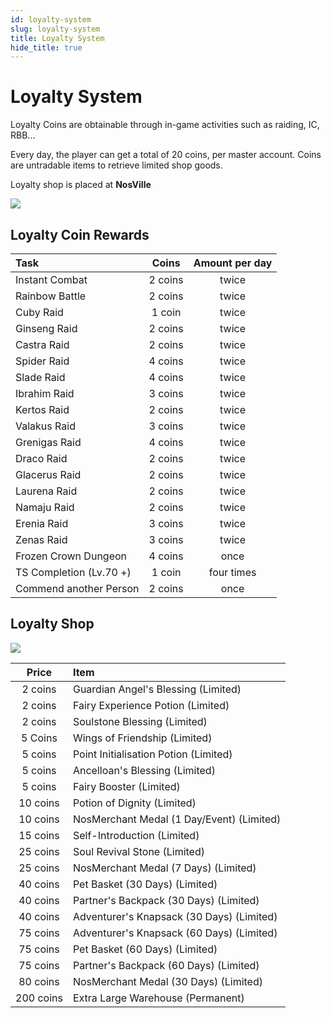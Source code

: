 ```yaml
---
id: loyalty-system
slug: loyalty-system
title: Loyalty System
hide_title: true
---
```



# Loyalty System  

Loyalty Coins are obtainable through in-game activities such as raiding, IC, RBB... 

Every day, the player can get a total of 20 coins, per master account.
Coins are untradable items to retrieve limited shop goods.

Loyalty shop is placed at **NosVille**

![](/img/custom-features/loyalty/npc-position.jpg)

## Loyalty Coin Rewards

| Task | Coins | Amount per day |
|:--|:-:|:-:|
| Instant Combat | 2 coins | twice |
| Rainbow Battle | 2 coins | twice |
| Cuby Raid | 1 coin | twice |
| Ginseng Raid | 2 coins | twice |
| Castra Raid | 2 coins | twice |
| Spider Raid | 4 coins | twice |
| Slade Raid | 4 coins | twice |
| Ibrahim Raid | 3 coins | twice |
| Kertos Raid | 2 coins | twice |
| Valakus Raid | 3 coins | twice |
| Grenigas Raid | 4 coins | twice |
| Draco Raid | 2 coins | twice |
| Glacerus Raid | 2 coins | twice |
| Laurena Raid | 2 coins | twice |
| Namaju Raid | 2 coins | twice |
| Erenia Raid | 3 coins | twice |
| Zenas Raid | 3 coins | twice |
| Frozen Crown Dungeon | 4 coins | once |
| TS Completion (Lv.70 +) | 1 coin | four times |
| Commend another Person | 2 coins | once |

## Loyalty Shop



![](https://i.imgur.com/zDzBNcr.png)

| Price | Item |
|:-:|:--|
| 2 coins | <ItemIcon iconId="10120"/> Guardian Angel's Blessing (Limited) |
| 2 coins | <ItemIcon iconId="2621"/> Fairy Experience Potion (Limited) |
| 2 coins | <ItemIcon iconId="1362"/> Soulstone Blessing (Limited) |
| 5 Coins | <ItemIcon iconId="2160"/> Wings of Friendship (Limited) |
| 5 coins | <ItemIcon iconId="1366"/> Point Initialisation Potion (Limited) |
| 5 coins | <ItemIcon iconId="10119"/> Ancelloan's Blessing (Limited) |
| 5 coins | <ItemIcon iconId="1296"/> Fairy Booster (Limited) |
| 10 coins | <ItemIcon iconId="2168"/> Potion of Dignity (Limited) |
| 10 coins | <ItemIcon iconId="1509"/> NosMerchant Medal (1 Day/Event) (Limited) |
| 15 coins | <ItemIcon iconId="1117"/> Self-Introduction (Limited) |
| 25 coins | <ItemIcon iconId="1365"/> Soul Revival Stone (Limited) |
| 25 coins | <ItemIcon iconId="1509"/> NosMerchant Medal (7 Days) (Limited) |
| 40 coins | <ItemIcon iconId="1278"/> Pet Basket (30 Days) (Limited) |
| 40 coins | <ItemIcon iconId="1275"/> Partner's Backpack (30 Days) (Limited) |
| 40 coins | <ItemIcon iconId="1272"/> Adventurer's Knapsack (30 Days) (Limited) |
| 75 coins | <ItemIcon iconId="1272"/> Adventurer's Knapsack (60 Days) (Limited) |
| 75 coins | <ItemIcon iconId="1278"/> Pet Basket (60 Days) (Limited) |
| 75 coins | <ItemIcon iconId="1275"/> Partner's Backpack (60 Days) (Limited) |
| 80 coins | <ItemIcon iconId="1508"/> NosMerchant Medal (30 Days) (Limited) |
| 200 coins | <ItemIcon iconId="3112"/> Extra Large Warehouse (Permanent) |
